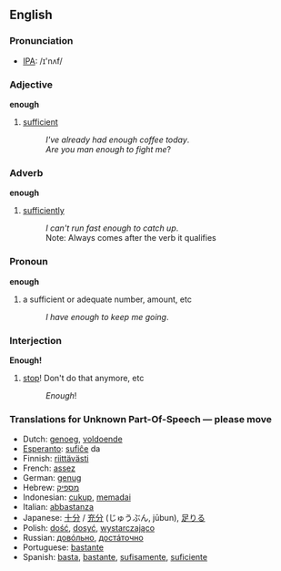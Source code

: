 ==English==
===Pronunciation===
*[[w:IPA|IPA]]: /ɪ'nʌf/

===Adjective===
'''enough'''

# [[sufficient]]
#:''I've already had enough coffee today''.
#:''Are you man enough to fight me''?

===Adverb===
'''enough'''

# [[sufficiently]]
#:''I can't run fast enough to catch up''.
#:Note: Always comes after the verb it qualifies

===Pronoun===
'''enough'''

# a sufficient or adequate number, amount, etc
#:''I have enough to keep me going''.

===Interjection===
'''Enough!'''

# [[stop]]! Don't do that anymore, etc
#:''Enough''!

=== Translations for Unknown Part-Of-Speech &mdash; please move ===
*Dutch: [[genoeg]], [[voldoende]]
*[[Esperanto]]: [[sufiĉe]] da
*Finnish: [[riittävästi]]
*French: [[assez]]
*German: [[genug]]
*Hebrew: [[מספיק]]
*Indonesian: [[cukup]], [[memadai]]
*Italian: [[abbastanza]]
*Japanese: [[十分]] / [[充分]] (じゅうぶん, jūbun), [[足りる]]
*Polish: [[dość]], [[dosyć]], [[wystarczająco]]
*Russian: [[довóльно]], [[достáточно]]
*Portuguese: [[bastante]]
*Spanish: [[basta]], [[bastante]], [[sufisamente]], [[suficiente]]
